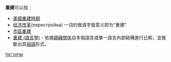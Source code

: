 '''重建'''可以指：

* [[美國重建時期|美國重建時期]]
* [[经济改革|经济改革]](перестро́йка) 一词的俄语字面意义即为“重建”
* [[市區重建|市區重建]]
* [[重建_(語言學)|重建 (語言學)]] - 依據[[語系關係|親緣關係]]自多個語言或單一語言內部結構進行比較，並推斷出其[[祖語|祖語]]形式。

{{Disambig}}

[[he:שחזור|he:שחזור]]